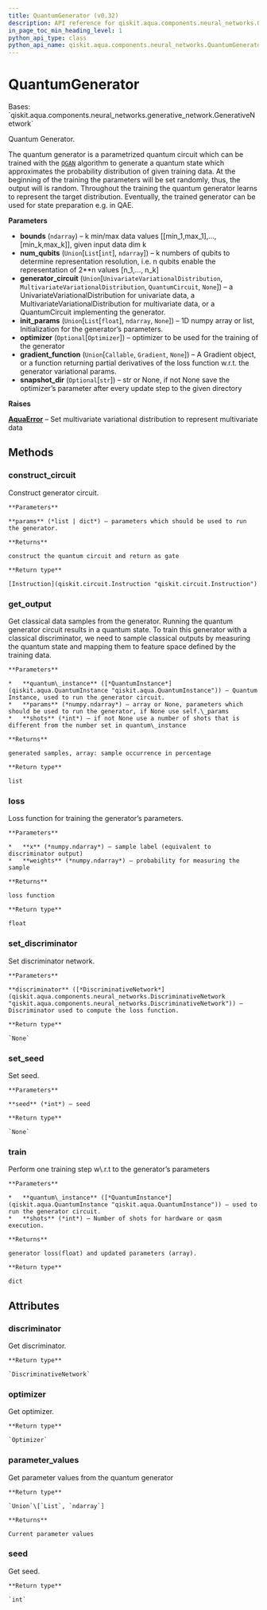 ```yaml
---
title: QuantumGenerator (v0.32)
description: API reference for qiskit.aqua.components.neural_networks.QuantumGenerator in qiskit v0.32
in_page_toc_min_heading_level: 1
python_api_type: class
python_api_name: qiskit.aqua.components.neural_networks.QuantumGenerator
---
```


# QuantumGenerator

<Class id="qiskit.aqua.components.neural_networks.QuantumGenerator" isDedicatedPage={true} github="https://github.com/qiskit-community/qiskit-aqua/tree/stable/0.9/qiskit/aqua/components/neural_networks/quantum_generator.py" signature="QuantumGenerator(bounds, num_qubits, generator_circuit=None, init_params=None, optimizer=None, gradient_function=None, snapshot_dir=None)" modifiers="class">
  Bases: `qiskit.aqua.components.neural_networks.generative_network.GenerativeNetwork`

  Quantum Generator.

  The quantum generator is a parametrized quantum circuit which can be trained with the [`QGAN`](qiskit.aqua.algorithms.QGAN "qiskit.aqua.algorithms.QGAN") algorithm to generate a quantum state which approximates the probability distribution of given training data. At the beginning of the training the parameters will be set randomly, thus, the output will is random. Throughout the training the quantum generator learns to represent the target distribution. Eventually, the trained generator can be used for state preparation e.g. in QAE.

  **Parameters**

  *   **bounds** (`ndarray`) – k min/max data values \[\[min\_1,max\_1],…,\[min\_k,max\_k]], given input data dim k
  *   **num\_qubits** (`Union`\[`List`\[`int`], `ndarray`]) – k numbers of qubits to determine representation resolution, i.e. n qubits enable the representation of 2\*\*n values \[n\_1,…, n\_k]
  *   **generator\_circuit** (`Union`\[`UnivariateVariationalDistribution`, `MultivariateVariationalDistribution`, `QuantumCircuit`, `None`]) – a UnivariateVariationalDistribution for univariate data, a MultivariateVariationalDistribution for multivariate data, or a QuantumCircuit implementing the generator.
  *   **init\_params** (`Union`\[`List`\[`float`], `ndarray`, `None`]) – 1D numpy array or list, Initialization for the generator’s parameters.
  *   **optimizer** (`Optional`\[`Optimizer`]) – optimizer to be used for the training of the generator
  *   **gradient\_function** (`Union`\[`Callable`, `Gradient`, `None`]) – A Gradient object, or a function returning partial derivatives of the loss function w\.r.t. the generator variational params.
  *   **snapshot\_dir** (`Optional`\[`str`]) – str or None, if not None save the optimizer’s parameter after every update step to the given directory

  **Raises**

  [**AquaError**](qiskit.aqua.AquaError "qiskit.aqua.AquaError") – Set multivariate variational distribution to represent multivariate data

  ## Methods

  <span id="qiskit-aqua-components-neural-networks-quantumgenerator-construct-circuit" />

  ### construct\_circuit

  <Function id="qiskit.aqua.components.neural_networks.QuantumGenerator.construct_circuit" signature="QuantumGenerator.construct_circuit(params=None)">
    Construct generator circuit.

    **Parameters**

    **params** (*list | dict*) – parameters which should be used to run the generator.

    **Returns**

    construct the quantum circuit and return as gate

    **Return type**

    [Instruction](qiskit.circuit.Instruction "qiskit.circuit.Instruction")
  </Function>

  <span id="qiskit-aqua-components-neural-networks-quantumgenerator-get-output" />

  ### get\_output

  <Function id="qiskit.aqua.components.neural_networks.QuantumGenerator.get_output" signature="QuantumGenerator.get_output(quantum_instance, params=None, shots=None)">
    Get classical data samples from the generator. Running the quantum generator circuit results in a quantum state. To train this generator with a classical discriminator, we need to sample classical outputs by measuring the quantum state and mapping them to feature space defined by the training data.

    **Parameters**

    *   **quantum\_instance** ([*QuantumInstance*](qiskit.aqua.QuantumInstance "qiskit.aqua.QuantumInstance")) – Quantum Instance, used to run the generator circuit.
    *   **params** (*numpy.ndarray*) – array or None, parameters which should be used to run the generator, if None use self.\_params
    *   **shots** (*int*) – if not None use a number of shots that is different from the number set in quantum\_instance

    **Returns**

    generated samples, array: sample occurrence in percentage

    **Return type**

    list
  </Function>

  <span id="qiskit-aqua-components-neural-networks-quantumgenerator-loss" />

  ### loss

  <Function id="qiskit.aqua.components.neural_networks.QuantumGenerator.loss" signature="QuantumGenerator.loss(x, weights)">
    Loss function for training the generator’s parameters.

    **Parameters**

    *   **x** (*numpy.ndarray*) – sample label (equivalent to discriminator output)
    *   **weights** (*numpy.ndarray*) – probability for measuring the sample

    **Returns**

    loss function

    **Return type**

    float
  </Function>

  <span id="qiskit-aqua-components-neural-networks-quantumgenerator-set-discriminator" />

  ### set\_discriminator

  <Function id="qiskit.aqua.components.neural_networks.QuantumGenerator.set_discriminator" signature="QuantumGenerator.set_discriminator(discriminator)">
    Set discriminator network.

    **Parameters**

    **discriminator** ([*DiscriminativeNetwork*](qiskit.aqua.components.neural_networks.DiscriminativeNetwork "qiskit.aqua.components.neural_networks.DiscriminativeNetwork")) – Discriminator used to compute the loss function.

    **Return type**

    `None`
  </Function>

  <span id="qiskit-aqua-components-neural-networks-quantumgenerator-set-seed" />

  ### set\_seed

  <Function id="qiskit.aqua.components.neural_networks.QuantumGenerator.set_seed" signature="QuantumGenerator.set_seed(seed)">
    Set seed.

    **Parameters**

    **seed** (*int*) – seed

    **Return type**

    `None`
  </Function>

  <span id="qiskit-aqua-components-neural-networks-quantumgenerator-train" />

  ### train

  <Function id="qiskit.aqua.components.neural_networks.QuantumGenerator.train" signature="QuantumGenerator.train(quantum_instance=None, shots=None)">
    Perform one training step w\.r.t to the generator’s parameters

    **Parameters**

    *   **quantum\_instance** ([*QuantumInstance*](qiskit.aqua.QuantumInstance "qiskit.aqua.QuantumInstance")) – used to run the generator circuit.
    *   **shots** (*int*) – Number of shots for hardware or qasm execution.

    **Returns**

    generator loss(float) and updated parameters (array).

    **Return type**

    dict
  </Function>

  ## Attributes

  ### discriminator

  <Attribute id="qiskit.aqua.components.neural_networks.QuantumGenerator.discriminator">
    Get discriminator.

    **Return type**

    `DiscriminativeNetwork`
  </Attribute>

  ### optimizer

  <Attribute id="qiskit.aqua.components.neural_networks.QuantumGenerator.optimizer">
    Get optimizer.

    **Return type**

    `Optimizer`
  </Attribute>

  ### parameter\_values

  <Attribute id="qiskit.aqua.components.neural_networks.QuantumGenerator.parameter_values">
    Get parameter values from the quantum generator

    **Return type**

    `Union`\[`List`, `ndarray`]

    **Returns**

    Current parameter values
  </Attribute>

  ### seed

  <Attribute id="qiskit.aqua.components.neural_networks.QuantumGenerator.seed">
    Get seed.

    **Return type**

    `int`
  </Attribute>
</Class>

